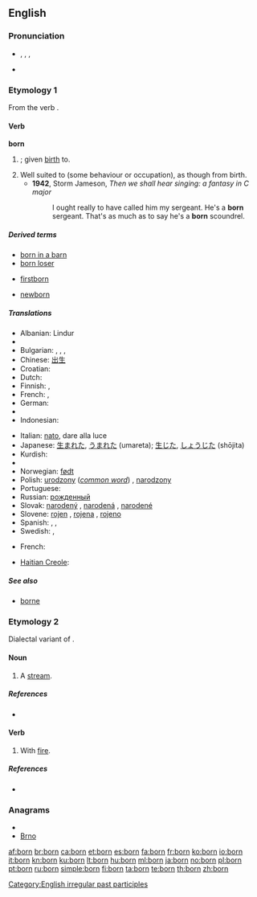 {{wikipedia}}
{{also|Born|börn|børn}}
==English==

{{rank|William|remain|covered|717|born|somewhat|figure|goes}}

===Pronunciation===
* {{IPA|/ˈboː(r)n/}}, {{IPAchar|/bɔən/}}, {{IPAchar|/bɔəɹn/}}, {{SAMPA|/"bo:(r)n/}}
* {{audio|en-us-born.ogg|Audio (US)}}
*: {{rhymes|ɔː(r)n}}

===Etymology 1===
From the verb {{term|bear|to bear}}.

====Verb====
'''born'''

# {{past participle of|[[bear]]|nodot=1}}; given [[birth]] to.
# Well suited to (some behaviour or occupation), as though from birth.
#* '''1942''', Storm Jameson, ''Then we shall hear singing: a fantasy in C major''
#*: I ought really to have called him my sergeant. He's a '''born''' sergeant. That's as much as to say he's a '''born''' scoundrel.

=====Derived terms=====
{{rel-top3|Terms derived from "born"}}
* [[born in a barn]]
* [[born loser]]
{{rel-mid3}}
* [[firstborn]]
{{rel-mid3}}
* [[newborn]]
{{rel-bottom}}

=====Translations=====
{{trans-top|given birth to}}
* Albanian: Lindur
* {{trreq|Ancient Greek}}
* Bulgarian: {{t+|bg|роден|m|sc=Cyrl}}, {{t+|bg|родена|f|sc=Cyrl}}, {{t+|bg|родено|n|sc=Cyrl}}, {{t+|bg|родени|p|sc=Cyrl}}
* Chinese: [[出生]]
* Croatian: {{t+|hr|rođen}}
* Dutch: {{t+|nl|geboren}}
* Finnish: {{t-|fi|syntynyt}}, {{t-|fi|syntyneet}}
* French: {{t+|fr|né|m}}, {{t+|fr|née|f}}
* German: {{t+|de|geboren}}
* {{trreq|Hebrew}}
* Indonesian: {{t+|id|lahir|xs=Indonesian}}
{{trans-mid}}
* Italian: [[nato]], dare alla luce
* Japanese: [[生まれた]], [[うまれた]] (umareta); [[生じた]], [[しょうじた]] (shōjita)
* Kurdish: {{ku-Arab|[[له‌دایکبوون]]}}
* {{trreq|Latin}}
* Norwegian: [[født]]
* Polish: [[urodzony]] (''[[common word]]'') {{m}}, [[narodzony]] {{m}}
* Portuguese: {{t+|pt|nascido}}
* Russian: [[рожденный]]
* Slovak: [[narodený]] {{m}}, [[narodená]] {{f}}, [[narodené]] {{n}}
* Slovene: [[rojen]] {{m}}, [[rojena]] {{f}}, [[rojeno]] {{n}}
* Spanish: {{t+|es|nacido}}, {{t-|es|parido}}, {{t-|es|dar a luz|alt=dado a luz}}
* Swedish: {{t+|sv|född|c}}, {{t+|sv|fött|n}}
{{trans-bottom}}

{{trans-top|Translations for ''be born''}}
* French: {{t+|fr|naître}}
{{trans-mid}}
* [[Haitian Creole]]: {{tø|ht|fèt}}
{{trans-bottom}}

=====See also=====
* [[borne]]

===Etymology 2===
Dialectal variant of {{term|burn}}.

====Noun====
{{en-noun}}

# {{Geordie}} {{alternative spelling of|[[burn]]}} A [[stream]].

=====References=====
* {{R:New Geordie Dictionary 1987}}

====Verb====
{{en-verb|borns|bornin|bornt|bornt}}

# {{Geordie}} {{alternative spelling of|[[burn]]}} With [[fire]].

=====References=====
* {{R:Dobson & Irwin Newcastle 1970}}

===Anagrams===
* {{alphagram|bnor}}
* [[Brno#English|Brno]]


[[Category:English irregular past participles]]

[[af:born]]
[[br:born]]
[[ca:born]]
[[et:born]]
[[es:born]]
[[fa:born]]
[[fr:born]]
[[ko:born]]
[[io:born]]
[[it:born]]
[[kn:born]]
[[ku:born]]
[[lt:born]]
[[hu:born]]
[[ml:born]]
[[ja:born]]
[[no:born]]
[[pl:born]]
[[pt:born]]
[[ru:born]]
[[simple:born]]
[[fi:born]]
[[ta:born]]
[[te:born]]
[[th:born]]
[[zh:born]]